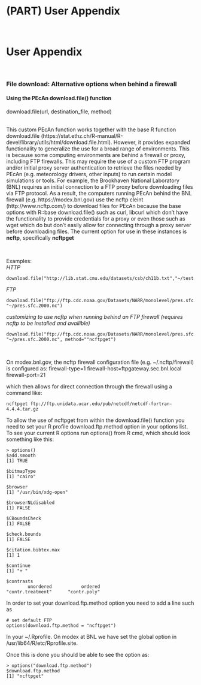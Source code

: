 # (PART) User Appendix {-}

<br>

# User Appendix

<br>

### File download: Alternative options when behind a firewall
#### Using the PEcAn download.file() function
download.file(url, destination_file, method) <br>
<br>

This custom PEcAn function works together with the base R function download.file (https://stat.ethz.ch/R-manual/R-devel/library/utils/html/download.file.html).  However, it provides expanded functionality to generalize the use for a broad range of environments.  This is because some computing environments are behind a firewall or proxy, including FTP firewalls. This may require the use of a custom FTP program and/or initial proxy server authentication to retrieve the files needed by PEcAn (e.g. meteorology drivers, other inputs) to run certain model simulations or tools.  For example, the Brookhaven National Laboratory (BNL) requires an initial connection to a FTP proxy before downloading files via FTP protocol. As a result, the computers running PEcAn behind the BNL firewall (e.g. https://modex.bnl.gov) use the ncftp cleint (http://www.ncftp.com/) to download files for PEcAn because the base options with R::base download.file() such as curl, libcurl which don't have the functionality to provide credentials for a proxy or even those such as wget which do but don't easily allow for connecting through a proxy server before downloading files. The current option for use in these instances is **ncftp**, specifically **ncftpget**

<br>

Examples: <br>
*HTTP* <br>
```
download.file("http://lib.stat.cmu.edu/datasets/csb/ch11b.txt","~/test.download.txt") 
``` 
*FTP*
```
download.file("ftp://ftp.cdc.noaa.gov/Datasets/NARR/monolevel/pres.sfc.2000.nc", "~/pres.sfc.2000.nc")
```
*customizing to use ncftp when running behind an FTP firewall (requires ncftp to be installed and availible)* <br>
```
download.file("ftp://ftp.cdc.noaa.gov/Datasets/NARR/monolevel/pres.sfc.2000.nc", "~/pres.sfc.2000.nc", method=""ncftpget")
```

<br>

On modex.bnl.gov, the ncftp firewall configuration file (e.g. ~/.ncftp/firewall) is configured as:
firewall-type=1
firewall-host=ftpgateway.sec.bnl.local
firewall-port=21

which then allows for direct connection through the firewall using a command like:

```
ncftpget ftp://ftp.unidata.ucar.edu/pub/netcdf/netcdf-fortran-4.4.4.tar.gz
```

To allow the use of ncftpget from within the download.file() function you need to set your R profile download.ftp.method option in your options list.  To see your current R options run options() from R cmd, which should look something like this:
```
> options()
$add.smooth
[1] TRUE

$bitmapType
[1] "cairo"

$browser
[1] "/usr/bin/xdg-open"

$browserNLdisabled
[1] FALSE

$CBoundsCheck
[1] FALSE

$check.bounds
[1] FALSE

$citation.bibtex.max
[1] 1

$continue
[1] "+ "

$contrasts
        unordered           ordered
"contr.treatment"      "contr.poly"
```

In order to set your download.ftp.method option you  need to add a line such as
```
# set default FTP
options(download.ftp.method = "ncftpget")
```

In your ~/.Rprofile.  On modex at BNL we have set the global option in /usr/lib64/R/etc/Rprofile.site.

Once this is done you should be able to see the option as:
```
> options("download.ftp.method")
$download.ftp.method
[1] "ncftpget"
```




